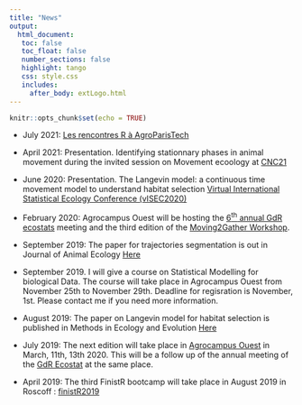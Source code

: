 ```yaml
---
title: "News"
output: 
  html_document:
   toc: false
   toc_float: false
   number_sections: false
   highlight: tango
   css: style.css
   includes:
     after_body: extLogo.html
---
```


```r
knitr::opts_chunk$set(echo = TRUE)
```

- July 2021: [Les rencontres R à AgroParisTech](https://paris2021.rencontresr.fr/)

- April 2021: Presentation. Identifying stationnary phases in animal movement during the invited session on Movement ecoology at [CNC21](https://cnc21.sciencesconf.org/resource/page/id/6) 

- June 2020:  Presentation. The Langevin model: a continuous time
movement model to understand habitat selection [Virtual International Statistical Ecology Conference (vISEC2020)](https://www.isec2020.org/) 

- February 2020: Agrocampus Ouest will be hosting the [6$^\mbox{th}$ annual GdR ecostats](https://gdrecostat2020.sciencesconf.org/) meeting and the third edition of the [Moving2Gather Workshop](https://gdrecostat2020.sciencesconf.org/). 

- September 2019: The paper for trajectories segmentation is out in Journal of Animal Ecology  [Here](https://besjournals.onlinelibrary.wiley.com/doi/abs/10.1111/1365-2656.13105)

- September 2019. I will give a course on Statistical Modelling for biological Data. The course will take place in Agrocampus Ouest from November 25th to November 29th. Deadline for regisration is November, 1st. Please contact me if you need more information. 

- August 2019: The paper on Langevin model for habitat selection is published in Methods in Ecology and Evolution [Here](https://besjournals.onlinelibrary.wiley.com/doi/10.1111/2041-210X.13275)


- July 2019: The next edition will take place in [Agrocampus Ouest](http://www.agrocampus-ouest.fr) in March, 11th, 13th 2020. This will be a follow up of the annual meeting of the [GdR Ecostat](https://sites.google.com/site/gdrecostat/) at the same place.
 
 - April 2019: The third FinistR bootcamp will take place in August 2019 in Roscoff : [finistR2019](https://stateofther.github.io/finistR2019/)